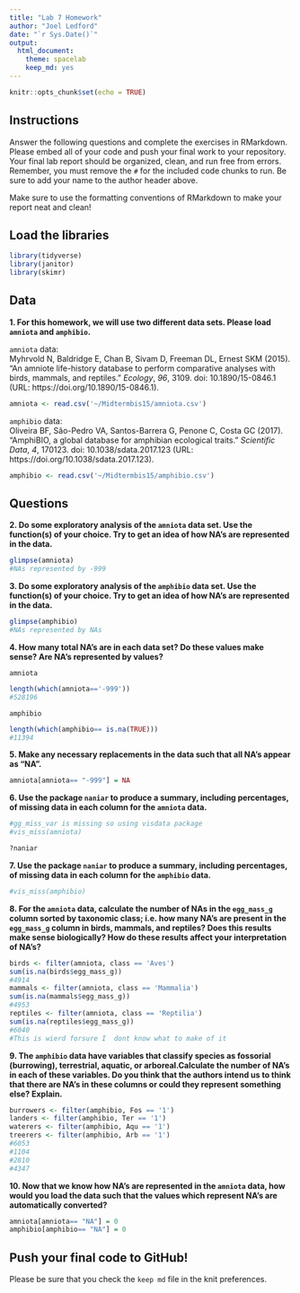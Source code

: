 ```yaml
---
title: "Lab 7 Homework"
author: "Joel Ledford"
date: "`r Sys.Date()`"
output:
  html_document: 
    theme: spacelab
    keep_md: yes
---
```


```r
knitr::opts_chunk$set(echo = TRUE)
```

## Instructions
Answer the following questions and complete the exercises in RMarkdown. Please embed all of your code and push your final work to your repository. Your final lab report should be organized, clean, and run free from errors. Remember, you must remove the `#` for the included code chunks to run. Be sure to add your name to the author header above.  

Make sure to use the formatting conventions of RMarkdown to make your report neat and clean!  

## Load the libraries
```r
library(tidyverse)
library(janitor)
library(skimr)
``` 

## Data
**1. For this homework, we will use two different data sets. Please load `amniota` and `amphibio`.**  

`amniota` data:  
Myhrvold N, Baldridge E, Chan B, Sivam D, Freeman DL, Ernest SKM (2015). “An amniote life-history
database to perform comparative analyses with birds, mammals, and reptiles.” _Ecology_, *96*, 3109.
doi: 10.1890/15-0846.1 (URL: https://doi.org/10.1890/15-0846.1).
```r
amniota <- read.csv('~/Midtermbis15/amniota.csv')
```

`amphibio` data:  
Oliveira BF, São-Pedro VA, Santos-Barrera G, Penone C, Costa GC (2017). “AmphiBIO, a global database
for amphibian ecological traits.” _Scientific Data_, *4*, 170123. doi: 10.1038/sdata.2017.123 (URL:
https://doi.org/10.1038/sdata.2017.123).
```r
amphibio <- read.csv('~/Midtermbis15/amphibio.csv')
```

## Questions  
**2. Do some exploratory analysis of the `amniota` data set. Use the function(s) of your choice. Try to get an idea of how NA's are represented in the data.**  
```r
glimpse(amniota)
#NAs represented by -999
```

**3. Do some exploratory analysis of the `amphibio` data set. Use the function(s) of your choice. Try to get an idea of how NA's are represented in the data.**  
```r
glimpse(amphibio)
#NAs represented by NAs
```

**4. How many total NA's are in each data set? Do these values make sense? Are NA's represented by values?**   

`amniota`  
```r
length(which(amniota=='-999'))
#528196
```

`amphibio`  
```r
length(which(amphibio== is.na(TRUE)))
#11394
```

**5. Make any necessary replacements in the data such that all NA's appear as "NA".**   
```r
amniota[amniota== "-999"] = NA

```

**6. Use the package `naniar` to produce a summary, including percentages, of missing data in each column for the `amniota` data.**  
```r
#gg_miss_var is missing so using visdata package
#vis_miss(amniota)
```

```r
?naniar
```

**7. Use the package `naniar` to produce a summary, including percentages, of missing data in each column for the `amphibio` data.**
```r
#vis_miss(amphibio)
```

**8. For the `amniota` data, calculate the number of NAs in the `egg_mass_g` column sorted by taxonomic class; i.e. how many NA's are present in the `egg_mass_g` column in birds, mammals, and reptiles? Does this results make sense biologically? How do these results affect your interpretation of NA's?**  
```r
birds <- filter(amniota, class == 'Aves')
sum(is.na(birds$egg_mass_g))
#4914
mammals <- filter(amniota, class == 'Mammalia')
sum(is.na(mammals$egg_mass_g))
#4953
reptiles <- filter(amniota, class == 'Reptilia')
sum(is.na(reptiles$egg_mass_g))
#6040
#This is wierd forsure I  dont know what to make of it
```

**9. The `amphibio` data have variables that classify species as fossorial (burrowing), terrestrial, aquatic, or arboreal.Calculate the number of NA's in each of these variables. Do you think that the authors intend us to think that there are NA's in these columns or could they represent something else? Explain.**
```r
burrowers <- filter(amphibio, Fos == '1')
landers <- filter(amphibio, Ter == '1')
waterers <- filter(amphibio, Aqu == '1')
treerers <- filter(amphibio, Arb == '1')
#6053
#1104
#2810
#4347
```

**10. Now that we know how NA's are represented in the `amniota` data, how would you load the data such that the values which represent NA's are automatically converted?**
```r
amniota[amniota== "NA"] = 0
amphibio[amphibio== "NA"] = 0
```

## Push your final code to GitHub!
Please be sure that you check the `keep md` file in the knit preferences.  